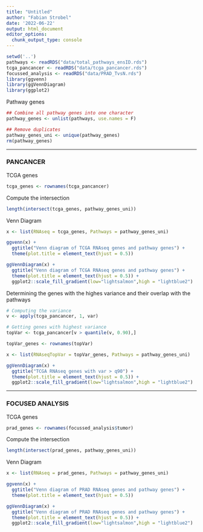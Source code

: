 ```yaml
---
title: "Untitled"
author: "Fabian Strobel"
date: '2022-06-22'
output: html_document
editor_options: 
  chunk_output_type: console
---
```


```r
setwd('..')
pathways <- readRDS("data/total_pathways_ensID.rds")
tcga_pancancer <- readRDS("data/tcga_pancancer.rds")
focussed_analysis <- readRDS("data/PRAD_TvsN.rds")
library(ggvenn)
library(ggVennDiagram)
library(ggplot2)
```

Pathway genes
```r
## Combine all pathway genes into one character
pathway_genes <- unlist(pathways, use.names = F)

## Remove duplicates
pathway_genes_uni <- unique(pathway_genes)
rm(pathway_genes)
```

***
### PANCANCER

TCGA genes
```r
tcga_genes <- rownames(tcga_pancancer)
```

Compute the intersection
```r
length(intersect(tcga_genes, pathway_genes_uni))
```
Venn Diagram
```r
x <- list(RNAseq = tcga_genes, Pathways = pathway_genes_uni)

ggvenn(x) + 
  ggtitle("Venn diagram of TCGA RNAseq genes and pathway genes") +
  theme(plot.title = element_text(hjust = 0.5))

ggVennDiagram(x) +
  ggtitle("Venn diagram of TCGA RNAseq genes and pathway genes") +
  theme(plot.title = element_text(hjust = 0.5)) +
  ggplot2::scale_fill_gradient(low="lightsalmon",high = "lightblue2")
```

Determining the genes with the highes variance and their overlap with the pathways
```r
# Computing the variance
v <- apply(tcga_pancancer, 1, var) 

# Getting genes with highest variance
topVar <- tcga_pancancer[v > quantile(v, 0.90),]
```

```r
topVar_genes <- rownames(topVar)

x <- list(RNAseqTopVar = topVar_genes, Pathways = pathway_genes_uni)

ggVennDiagram(x) +
  ggtitle("TCGA RNAseq genes with var > q90") +
  theme(plot.title = element_text(hjust = 0.5)) +
  ggplot2::scale_fill_gradient(low="lightsalmon",high = "lightblue2")
```


***
### FOCUSED ANALYSIS

TCGA genes
```r
prad_genes <- rownames(focussed_analysis$tumor)
```

Compute the intersection
```r
length(intersect(prad_genes, pathway_genes_uni))
```
Venn Diagram
```r
x <- list(RNAseq = prad_genes, Pathways = pathway_genes_uni)

ggvenn(x) + 
  ggtitle("Venn diagram of PRAD RNAseq genes and pathway genes") +
  theme(plot.title = element_text(hjust = 0.5))

ggVennDiagram(x) +
  ggtitle("Venn diagram of PRAD RNAseq genes and pathway genes") +
  theme(plot.title = element_text(hjust = 0.5)) +
  ggplot2::scale_fill_gradient(low="lightsalmon",high = "lightblue2")
```


